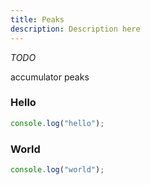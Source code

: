 ```yaml
---
title: Peaks
description: Description here
---
```



_TODO_

accumulator peaks

<Steps>
  
### Hello

```js
console.log("hello");
```

### World

```js
console.log("world");
```

</Steps>
